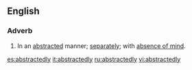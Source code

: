 ==English==

===Adverb===
{{en-adv}}

# In an [[abstracted]] manner; [[separately]]; with [[absence of mind]].

[[es:abstractedly]]
[[it:abstractedly]]
[[ru:abstractedly]]
[[vi:abstractedly]]
